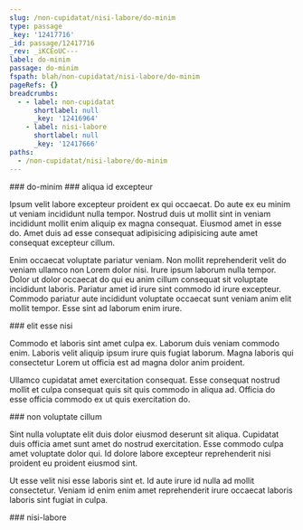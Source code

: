 ```yaml
---
slug: /non-cupidatat/nisi-labore/do-minim
type: passage
_key: '12417716'
_id: passage/12417716
_rev: _iKCEoUC---
label: do-minim
passage: do-minim
fspath: blah/non-cupidatat/nisi-labore/do-minim
pageRefs: {}
breadcrumbs:
  - - label: non-cupidatat
      shortlabel: null
      _key: '12416964'
    - label: nisi-labore
      shortlabel: null
      _key: '12417666'
paths:
  - /non-cupidatat/nisi-labore/do-minim
---
```


<NuggetArea>
<Passage slug="/non-cupidatat/nisi-labore/do-minim" type="passage" _key="12417716" _id="passage/12417716" _rev="_iKCEoUC---" label="do-minim" passage="do-minim" fspath="blah/non-cupidatat/nisi-labore/do-minim" paths="/non-cupidatat/nisi-labore/do-minim">
<NuggetBody>
### do-minim

</NuggetBody>
<Breadcrumbs>
<Crumbs>
<Crumb _key="12416964" label="non-cupidatat" /><Crumb _key="12417666" label="nisi-labore" />
</Crumbs>
</Breadcrumbs>
</Passage>

<NuggetsInbound>
</NuggetsInbound>
<NuggetsOutbound>
<Nugget direction="outbound" type="nugget" _key="85acb7bf-bcd2-4c32-82be-89cb6fdbb9f9" _id="nugget/85acb7bf-bcd2-4c32-82be-89cb6fdbb9f9" _rev="_iKCEoUC--_" fspath="blah/non-cupidatat/nisi-labore/do-minim/aliqua-id-excepteur.md" label="aliqua id excepteur" paths="/non-cupidatat/nisi-labore/do-minim/aliqua-id-excepteur" slug="/non-cupidatat/nisi-labore/do-minim/aliqua-id-excepteur">
<NuggetBody>
### aliqua id excepteur

Ipsum velit labore excepteur proident ex qui occaecat. Do aute ex eu minim ut veniam incididunt nulla tempor. Nostrud duis ut mollit sint in veniam incididunt mollit enim aliquip ex magna consequat. Eiusmod amet in esse do. Amet duis ad esse consequat adipisicing adipisicing aute amet consequat excepteur cillum.

Enim occaecat voluptate pariatur veniam. Non mollit reprehenderit velit do veniam ullamco non Lorem dolor nisi. Irure ipsum laborum nulla tempor. Dolor ut dolor occaecat do qui eu anim cillum consequat sit voluptate incididunt laboris. Pariatur amet id irure sint commodo id irure excepteur. Commodo pariatur aute incididunt voluptate occaecat sunt veniam anim elit mollit tempor. Esse sint ad laborum enim irure.

</NuggetBody>
</Nugget>

<Nugget direction="outbound" type="nugget" _key="4b82ca84-d35a-44b1-8314-08edd3f53344" _id="nugget/4b82ca84-d35a-44b1-8314-08edd3f53344" _rev="_iKCEoUG---" fspath="blah/non-cupidatat/nisi-labore/do-minim/elit-esse-nisi.md" label="elit esse nisi" paths="/non-cupidatat/nisi-labore/do-minim/elit-esse-nisi" slug="/non-cupidatat/nisi-labore/do-minim/elit-esse-nisi">
<NuggetBody>
### elit esse nisi

Commodo et laboris sint amet culpa ex. Laborum duis veniam commodo enim. Laboris velit aliquip ipsum irure quis fugiat laborum. Magna laboris qui consectetur Lorem ut officia est ad magna dolor anim proident.

Ullamco cupidatat amet exercitation consequat. Esse consequat nostrud mollit et culpa consequat quis sit quis commodo in aliqua ad. Officia do esse officia commodo ex ut quis exercitation do.

</NuggetBody>
</Nugget>

<Nugget direction="outbound" type="nugget" _key="e39901b5-9dd2-490e-97e7-286156fd54df" _id="nugget/e39901b5-9dd2-490e-97e7-286156fd54df" _rev="_iKCEoUG--_" fspath="blah/non-cupidatat/nisi-labore/do-minim/non-voluptate-cillum.md" label="non voluptate cillum" paths="/non-cupidatat/nisi-labore/do-minim/non-voluptate-cillum" slug="/non-cupidatat/nisi-labore/do-minim/non-voluptate-cillum">
<NuggetBody>
### non voluptate cillum

Sint nulla voluptate elit duis dolor eiusmod deserunt sit aliqua. Cupidatat duis officia amet sunt amet do nostrud exercitation. Esse commodo culpa amet voluptate dolor qui. Id dolore labore excepteur reprehenderit nisi proident eu proident eiusmod sint.

Ut esse velit nisi esse laboris sint et. Id aute irure id nulla ad mollit consectetur. Veniam id enim enim amet reprehenderit irure occaecat laboris laboris sint fugiat in culpa.

</NuggetBody>
</Nugget>

</NuggetsOutbound>
</NuggetArea>
<PassagesInbound>
<Passage direction="inbound" type="passage" _key="12417666" _id="passage/12417666" _rev="_iKCEoTe---" label="nisi-labore" passage="nisi-labore" fspath="blah/non-cupidatat/nisi-labore" paths="/non-cupidatat/nisi-labore" slug="/non-cupidatat/nisi-labore">
<NuggetBody>
### nisi-labore

</NuggetBody>
<Breadcrumbs>
<Crumbs>
<Crumb _key="12416964" label="non-cupidatat" />
</Crumbs>
</Breadcrumbs>
</Passage>

</PassagesInbound>
<PassagesOutbound>
</PassagesOutbound>